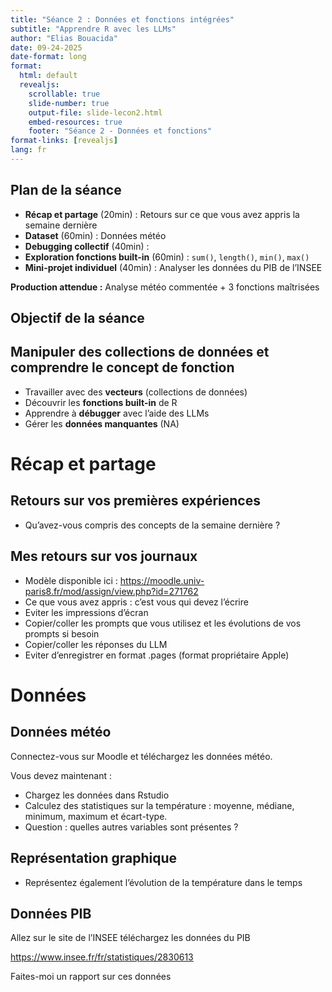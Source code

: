 ```yaml
---
title: "Séance 2 : Données et fonctions intégrées"
subtitle: "Apprendre R avec les LLMs"
author: "Elias Bouacida"
date: 09-24-2025
date-format: long
format: 
  html: default
  revealjs:
    scrollable: true
    slide-number: true
    output-file: slide-lecon2.html
    embed-resources: true
    footer: "Séance 2 - Données et fonctions"
format-links: [revealjs]
lang: fr
---
```


## Plan de la séance {.smaller}

::: {.incremental}
- **Récap et partage** (20min) : Retours sur ce que vous avez appris la semaine dernière
- **Dataset** (60min) : Données météo 
- **Debugging collectif** (40min) : 
- **Exploration fonctions built-in** (60min) : `sum()`, `length()`, `min()`, `max()`
- **Mini-projet individuel** (40min) : Analyser les données du PIB de l'INSEE
:::

::: {.fragment}
**Production attendue :** Analyse météo commentée + 3 fonctions maîtrisées
:::


## Objectif de la séance

::: {.callout-tip}
## Manipuler des collections de données et comprendre le concept de fonction
:::

::: {.incremental}
- Travailler avec des **vecteurs** (collections de données)
- Découvrir les **fonctions built-in** de R
- Apprendre à **débugger** avec l'aide des LLMs
- Gérer les **données manquantes** (NA)
:::

# Récap et partage {background-color="#2E8B57"}

## Retours sur vos premières expériences

::: {.incremental}
- Qu'avez-vous compris des concepts de la semaine dernière ?
:::

## Mes retours sur vos journaux

::: {.incremental}

- Modèle disponible ici : <https://moodle.univ-paris8.fr/mod/assign/view.php?id=271762>
- Ce que vous avez appris : c'est vous qui devez l'écrire
- Eviter les impressions d'écran
- Copier/coller les prompts que vous utilisez et les évolutions de vos prompts si besoin
- Copier/coller les réponses du LLM
- Eviter d'enregistrer en format .pages (format propriétaire Apple)

:::

# Données 

## Données météo

Connectez-vous sur Moodle et téléchargez les données météo.

Vous devez maintenant :

- Chargez les données dans Rstudio
- Calculez des statistiques sur la température : moyenne, médiane, minimum, maximum et écart-type.
- Question : quelles autres variables sont présentes ?

## Représentation graphique

- Représentez également l'évolution de la température dans le temps


## Données PIB

Allez sur le site de l'INSEE téléchargez les données du PIB 

<https://www.insee.fr/fr/statistiques/2830613>

Faites-moi un rapport sur ces données

